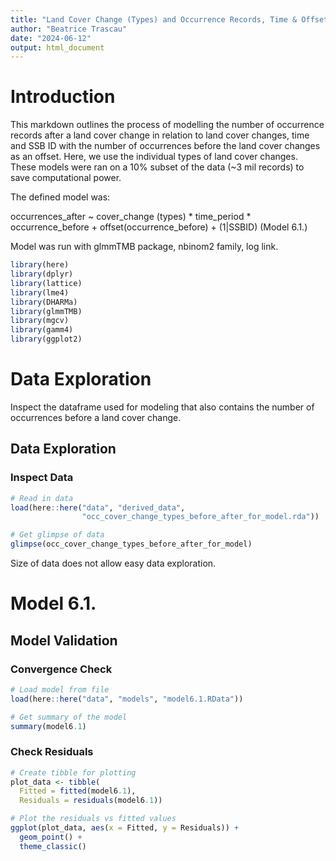 ```yaml
---
title: "Land Cover Change (Types) and Occurrence Records, Time & Offset"
author: "Beatrice Trascau"
date: "2024-06-12"
output: html_document
---
```


# Introduction

This markdown outlines the process of modelling the number of occurrence records after a land cover change in relation to land cover changes, time and SSB ID with the number of occurrences before the land cover changes as an offset. Here, we use the individual types of land cover changes. These models were ran on a 10% subset of the data (\~3 mil records) to save computational power.

The defined model was:

occurrences_after \~ cover_change (types) \* time_period \* occurrence_before + offset(occurrence_before) + (1\|SSBID) (Model 6.1.)

Model was run with glmmTMB package, nbinom2 family, log link.

```r
library(here)
library(dplyr)
library(lattice)
library(lme4)
library(DHARMa)
library(glmmTMB)
library(mgcv)
library(gamm4)
library(ggplot2)
```

# Data Exploration

Inspect the dataframe used for modeling that also contains the number of occurrences before a land cover change.

## Data Exploration

### Inspect Data

```r

# Read in data
load(here::here("data", "derived_data",
                "occ_cover_change_types_before_after_for_model.rda"))

# Get glimpse of data
glimpse(occ_cover_change_types_before_after_for_model)

```

Size of data does not allow easy data exploration.

# Model 6.1.

## Model Validation

### Convergence Check

```r

# Load model from file
load(here::here("data", "models", "model6.1.RData"))

# Get summary of the model
summary(model6.1)
```

### Check Residuals

```r

# Create tibble for plotting
plot_data <- tibble(
  Fitted = fitted(model6.1),
  Residuals = residuals(model6.1))

# Plot the residuals vs fitted values
ggplot(plot_data, aes(x = Fitted, y = Residuals)) +
  geom_point() +
  theme_classic()
```
